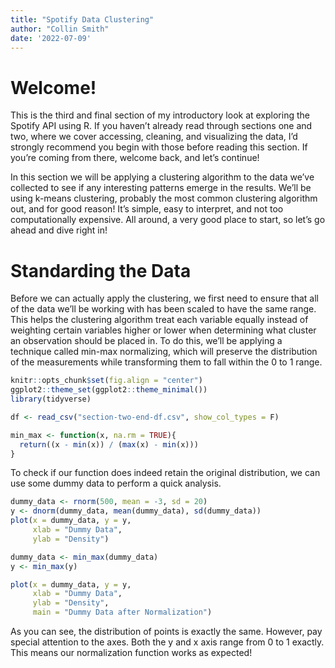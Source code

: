 ```yaml
---
title: "Spotify Data Clustering"
author: "Collin Smith"
date: '2022-07-09'
---
```


# Welcome!

This is the third and final section of my introductory look at exploring the
Spotify API using R. If you haven't already read through sections one and two,
where we cover accessing, cleaning, and visualizing the data, I'd strongly
recommend you begin with those before reading this section. If you're coming
from there, welcome back, and let's continue!

In this section we will be applying a clustering algorithm to the data we've 
collected to see if any interesting patterns emerge in the results. We'll be
using k-means clustering, probably the most common clustering algorithm out,
and for good reason! It's simple, easy to interpret, and not too computationally
expensive. All around, a very good place to start, so let's go ahead and dive 
right in!

# Standarding the Data

Before we can actually apply the clustering, we first need to ensure that all
of the data we'll be working with has been scaled to have the same range. This
helps the clustering algorithm treat each variable equally instead of weighting
certain variables higher or lower when determining what cluster an observation
should be placed in. To do this, we'll be applying a technique called min-max
normalizing, which will preserve the distribution of the measurements while
transforming them to fall within the 0 to 1 range. 

```r
knitr::opts_chunk$set(fig.align = "center")
ggplot2::theme_set(ggplot2::theme_minimal())
library(tidyverse)
```

```r
df <- read_csv("section-two-end-df.csv", show_col_types = F)
```

```r
min_max <- function(x, na.rm = TRUE){
  return((x - min(x)) / (max(x) - min(x)))
}
```

To check if our function does indeed retain the original distribution, we can
use some dummy data to perform a quick analysis.

```r
dummy_data <- rnorm(500, mean = -3, sd = 20)
y <- dnorm(dummy_data, mean(dummy_data), sd(dummy_data))
plot(x = dummy_data, y = y,
     xlab = "Dummy Data",
     ylab = "Density")
```

```r
dummy_data <- min_max(dummy_data)
y <- min_max(y)

plot(x = dummy_data, y = y,
     xlab = "Dummy Data",
     ylab = "Density",
     main = "Dummy Data after Normalization")
```

As you can see, the distribution of points is exactly the same. However, pay
special attention to the axes. Both the y and x axis range from 0 to 1 exactly.
This means our normalization function works as expected!